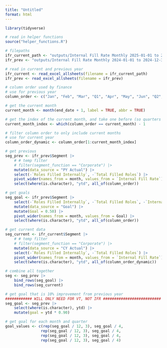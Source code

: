 ```yaml
---
title: "Untitled"
format: html
---
```



```r
library(tidyverse)

# read in helper functions
source("helper_functions.R")

# filepaths
ifr_current_path <- "outputs/Internal Fill Rate Monthly 2025-01-01 to 2025-03-31.xlsx"
ifr_prev <- "outputs/Internal Fill Rate Monthly 2024-01-01 to 2024-12-31.xlsx"

# read in current and previous year
ifr_current <- read_excel_allsheets(filename = ifr_current_path)
ifr_prev <- read_excel_allsheets(filename = ifr_prev)

# column order used by finance
# use for previous year
column_order <- c("Jan", "Feb", "Mar", "Q1", "Apr", "May", "Jun", "Q2", "Jul", "Aug", "Sep", "Q3", "Oct", "Nov", "Dec", "Q4") 

# get the current month
current_month <- month(end_date + 1, label = TRUE, abbr = TRUE)

# get the index of the current month, and take one before (so quarters are included)
current_month_index <- which(column_order == current_month) - 1

# filter column order to only include current months
# use for current year
column_order_dynamic <- column_order[1:current_month_index]

# get previous
seg_prev <- ifr_prev$Segment |> 
    # # temp filter
    # filter(segment_function == "Corporate") |> 
    mutate(data_source = "PY Actual") |> 
    select(-`Roles Filled Internally`, -`Total Filled Roles`) |> 
    pivot_wider(names_from = month, values_from = `Internal Fill Rate`) |> 
    select(where(is.character), "ytd", all_of(column_order))

# get goals
seg_goal <- ifr_prev$Segment |> 
    select(-`Roles Filled Internally`, -`Total Filled Roles`, -`Internal Fill Rate`) |> 
    mutate(data_source = "Goal") |> 
    mutate(Goal = 0.50) |> 
    pivot_wider(names_from = month, values_from = Goal) |> 
    select(where(is.character), "ytd", all_of(column_order))

# get current data
seg_current <- ifr_current$Segment |>
    # # temp filter
    # filter(segment_function == "Corporate") |>
    mutate(data_source = "CY Actual") |> 
    select(-`Roles Filled Internally`, -`Total Filled Roles`) |> 
    pivot_wider(names_from = month, values_from = `Internal Fill Rate`) |> 
    select(where(is.character), "ytd", all_of(column_order_dynamic))

# combine all together
seg <- seg_prev |> 
    bind_rows(seg_goal) |> 
    bind_rows(seg_current)


```

```r
# get goal that is 10% improvement from previous year
############ WILL ONLY NEED FOR VT, NOT IFR ##########################
seg_goal <- seg_prev |> 
    select(where(is.character), ytd) |> 
    mutate(goal = ytd * 0.90)

# get goal for each month and quarter
goal_values <- c(rep(seg_goal / 12, 3), seg_goal / 4, 
                rep(seg_goal / 12, 3), seg_goal / 4,
                rep(seg_goal / 12, 3), seg_goal / 4,
                rep(seg_goal / 12, 3), seg_goal / 4)
```